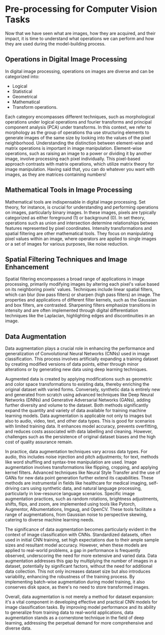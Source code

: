 # Pre-processing for Computer Vision Tasks

Now that we have seen what are images, how they are acquired, and their impact, it is time to understand what operations we can perform and how they are used during the model-building process. 

## Operations in Digital Image Processing
In digital image processing, operations on images are diverse and can be categorized into:

- Logical
- Statistical
- Geometrical
- Mathematical
- Transform operations.
 
Each category encompasses different techniques, such as morphological operations under logical operations and fourier transforms and principal component analysis (PCA) under transforms. In this context, we refer to morphology as the group of operations tha use structuring elements to generate images of the same size by looking into the values of the pixel neighborhood. Understanding the distinction between element-wise and matrix operations is important in image manipulation. Element-wise operations, such as raising an image to a power or dividing it by another image, involve processing each pixel individually. This pixel-based approach contrasts with matrix operations, which utilize matrix theory for image manipulation. Having said that, you can do whatever you want with images, as they are matrices containing numbers!

## Mathematical Tools in Image Processing
Mathematical tools are indispensable in digital image processing. Set theory, for instance, is crucial for understanding and performing operations on images, particularly binary images. In these images, pixels are typically categorized as either foreground (1) or background (0). In set theory, operations such as union and intersection determine relationships between features represented by pixel coordinates. Intensity transformations and spatial filtering are other mathematical tools. They focus on manipulating pixel values within an image, where operators are applied to single images or a set of images for various purposes, like noise reduction.

## Spatial Filtering Techniques and Image Enhancement
Spatial filtering encompasses a broad range of applications in image processing, primarily modifying images by altering each pixel's value based on its neighboring pixels' values. Techniques include linear spatial filters, which can blur (low pass filters) or sharpen (high pass filters) an image. The properties and applications of different filter kernels, such as the Gaussian and box filters, are contrasted. Sharpening filters emphasize transitions in intensity and are often implemented through digital differentiation techniques like the Laplacian, highlighting edges and discontinuities in an image.

## Data Augmentation
Data augmentation plays a crucial role in enhancing the performance and generalization of Convolutional Neural Networks (CNNs) used in image classification. This process involves artificially expanding a training dataset by creating modified versions of data points, either through minor alterations or by generating new data using deep learning techniques. 

Augmented data is created by applying modifications such as geometric and color space transformations to existing data, thereby enriching the original dataset with varied forms. Conversely, synthetic data is entirely new and generated from scratch using advanced techniques like Deep Neural Networks (DNNs) and Generative Adversarial Networks (GANs), adding further diversity and volume to the dataset. Both methods significantly expand the quantity and variety of data available for training machine learning models. Data augmentation is applicable not only to images but also to audio, video, text, and other data types. This is good for scenarios with limited training data. It enhances model accuracy, prevents overfitting, and reduces costs associated with data labelling and cleaning. However, challenges such as the persistence of original dataset biases and the high cost of quality assurance remain.

In practice, data augmentation techniques vary across data types. For audio, this includes noise injection and pitch adjustments; for text, methods like word shuffling and syntax-tree manipulation are used. Image augmentation involves transformations like flipping, cropping, and applying kernel filters. Advanced techniques like Neural Style Transfer and the use of GANs for new data point generation further extend its capabilities. These methods are instrumental in fields like healthcare for medical imaging, self-driving cars using synthetic data, and natural language processing, particularly in low-resource language scenarios. Specific image augmentation practices, such as random rotations, brightness adjustments, shifts, flips, and zoom, are implemented using tools like Pytorch, Augmentor, Albumentations, Imgaug, and OpenCV. These tools facilitate a range of augmentations, from Gaussian noise to perspective skewing, catering to diverse machine learning needs.

The significance of data augmentation becomes particularly evident in the context of image classification with CNNs. Standardized datasets, often used in initial CNN training, set high expectations due to their ample sample sizes and resultant model accuracy. However, when these models are applied to real-world problems, a gap in performance is frequently observed, underscoring the need for more extensive and varied data. Data augmentation addresses this gap by multiplying the number of images in a dataset, potentially by significant factors, without the need for additional data collection. This not only increases dataset size but also introduces variability, enhancing the robustness of the training process. By implementing batch-wise augmentation during model training, it also conserves disk space, as there's no need to store transformed images.

Overall, data augmentation is not merely a method for dataset expansion: it's a vital component in developing effective and practical CNN models for image classification tasks. By improving model performance and its ability to generalize from training data to real-world applications, data augmentation stands as a cornerstone technique in the field of deep learning, addressing the perpetual demand for more comprehensive and diverse data.
